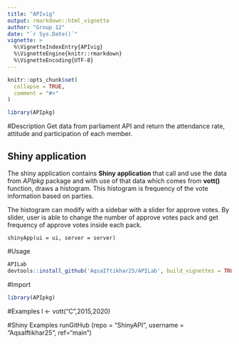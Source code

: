 ```yaml
---
title: "APIvig"
output: rmarkdown::html_vignette
author: "Group 12"
date: "`r Sys.Date()`"
vignette: >
  %\VignetteIndexEntry{APIvig}
  %\VignetteEngine{knitr::rmarkdown}
  %\VignetteEncoding{UTF-8}
---
```


```r
knitr::opts_chunk$set(
  collapse = TRUE,
  comment = "#>"
)
```

```r
library(APIpkg)
```

#Description
Get data from parliament API and return the attendance rate, attitude and participation of each member.

## Shiny application

The shiny application contains **Shiny application** that call and use the data from *APIpkg* package and with use of that data which comes from **vott()** function, draws a histogram. This histogram is frequency of the vote information based on parties.


The histogram can modify with a sidebar with a slider for approve votes.
By slider, user is able to change the number of approve votes pack and get frequency of approve votes inside each pack.


```
shinyApp(ui = ui, server = server)
```


#Usage
```R
APILab
devtools::install_github('AqsaIftikhar25/APILab', build_vignettes = TRUE, force = TRUE)
```
#Import
```R
library(APIpkg)
```

#Examples
l <- vott("C",2015,2020)

#Shiny Examples
runGitHub (repo = "ShinyAPI", username = "AqsaIftikhar25", ref="main")




